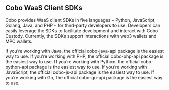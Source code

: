 ## Cobo WaaS Client SDKs

Cobo provides WaaS client SDKs in five languages - Python, JavaScript, Golang,
Java, and PHP - for third-party developers to use. Developers can easily
leverage the SDKs to facilitate development and interact with Cobo Custody.
Currently, the SDKs support interactions with web3 wallets and MPC wallets.

<CardGroup cols={2}>
  <Card title="Java" icon="java" color="#ea5a0c" href="java">
    If you’re working with Java, the official cobo-java-api package is the easiest way to use.
  </Card>
  <Card title="PHP" icon="php" color="#0285c7" href="php">
    If you’re working with PHP, the official cobo-php-api package is the easiest way to use.
  </Card>
  <Card title="Python" icon="python" color="#16a34a" href="python">
    If you’re working with Python, the official cobo-python-api package is the easiest way to use.
  </Card>
  <Card title="JavaScript" icon="js" color="#dc2626" href="javascript">
    If you’re working with JavaScript, the official cobo-js-api package is the easiest way to use.
  </Card>
   <Card title="Go" icon="golang" color="#dc2626" href="go">
    If you’re working with Go, the official cobo-go-api package is the easiest way to use.
  </Card>
</CardGroup>
